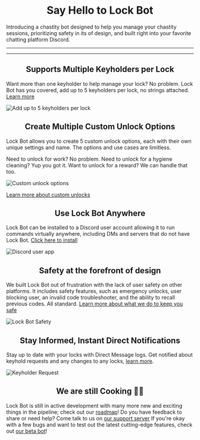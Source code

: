 
# <Center>Say Hello to Lock Bot</Center>

Introducing a chastity bot designed to help you manage your chastity sessions, prioritizing safety in its of design, and built right into your favorite chatting platform Discord.

-----

<Cards>
  <Cards.Card
    title="Invite to your server"
    href="https://discord.com/oauth2/authorize?client_id=1107865216030617600&permissions=379968&scope=bot%20applications.commands"
  />
  <Cards.Card
    title="Documentation"
    href="/docs"
  />
  <Cards.Card
    title="Support Server"
    href="https://discord.gg/cGv8szjzSf"
  />
</Cards>


-------



##  <Center>Supports Multiple Keyholders per Lock</Center>

Want more than one keyholder to help manage your lock? No problem. Lock Bot has you covered, add up to 5 keyholders per lock, no strings attached. [Learn more](docs/lock-settings/keyholder-options)

![Add up to 5 keyholders per lock](https://cdn.lock-bot.com/AddMutilKeyholders)



##  <Center>Create Multiple Custom Unlock Options</Center>

Lock Bot allows you to create 5 custom unlock options, each with their own unique settings and name. The options and use cases are limitless.

Need to unlock for work? No problem. Need to unlock for a hygiene cleaning? Yup you got it. Want to unlock for a reward? We can handle that too.

![Custom unlock options](https://cdn.lock-bot.com/CustomUnlockOptions)

[Learn more about custom unlocks](/docs/lock-settings/unlock-options#custom-unlocks)



##  <Center>Use Lock Bot Anywhere</Center>

Lock Bot can be installed to a Discord user account allowing it to run commands virtually anywhere, including DMs and servers that do not have Lock Bot. [Click here to install](https://discord.com/oauth2/authorize?client_id=1107865216030617600&scope=applications.commands&integration_type=1) 

![Discord user app](https://cdn.lock-bot.com/DiscordUserApp)



##  <Center>Safety at the forefront of design</Center>

We built Lock Bot out of frustration with the lack of user safety on other platforms. It includes safety features, such as emergency unlocks, user blocking user, an invalid code troubleshooter, and the ability to recall previous codes. All standard. [Learn more about what we do to keep you safe](docs/safety)

![Lock Bot Safety](https://cdn.lock-bot.com/Safety)



## <Center>Stay Informed, Instant Direct Notifications</Center>

Stay up to date with your locks with Direct Message logs. Get notified about keyhold requests and any changes to any locks, [learn more](/docs/user-settings/settings#dm-logs).

![Keyholder Request](https://cdn.lock-bot.com/KeyholdRequest)



## <Center>We are still Cooking 🧑‍🍳</Center>

Lock Bot is still in active development with many more new and exciting things in the pipeline; check out our [roadmap](https://sharing.clickup.com/9003150356/b/h/6-900302002559-2/f0d9effd2334748)! Do you have feedback to share or need help? Come talk to us on [our support server](https://discord.gg/cGv8szjzSf) If you're okay with a few bugs and want to test out the latest cutting-edge features, check out [our beta bot](/beta-testing)!